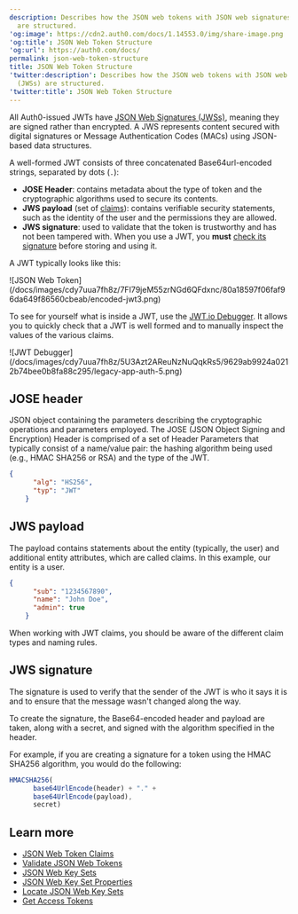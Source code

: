 ```yaml
---
description: Describes how the JSON web tokens with JSON web signatures (JWSs)
  are structured.
'og:image': https://cdn2.auth0.com/docs/1.14553.0/img/share-image.png
'og:title': JSON Web Token Structure
'og:url': https://auth0.com/docs/
permalink: json-web-token-structure
title: JSON Web Token Structure
'twitter:description': Describes how the JSON web tokens with JSON web signatures
  (JWSs) are structured.
'twitter:title': JSON Web Token Structure
---
```

All Auth0-issued <Tooltip tip="JSON Web Token (JWT): Standard ID Token format (and often Access Token format) used to represent claims securely between two parties." cta="View Glossary" href="/docs/glossary?term=JWTs">JWTs</Tooltip> have [JSON Web Signatures (JWSs)](https://tools.ietf.org/html/rfc7515), meaning they are signed rather than encrypted. A JWS represents content secured with <Tooltip tip="JSON Web Token (JWT): Standard ID Token format (and often Access Token format) used to represent claims securely between two parties." cta="View Glossary" href="/docs/glossary?term=digital+signatures">digital signatures</Tooltip> or Message Authentication Codes (MACs) using JSON-based data structures.

A well-formed JWT consists of three concatenated Base64url-encoded strings, separated by dots (`.`):

* **JOSE Header**: contains metadata about the type of token and the cryptographic algorithms used to secure its contents.
* **JWS payload** (set of [claims](https://tools.ietf.org/html/rfc7519#section-4)): contains verifiable security statements, such as the identity of the user and the permissions they are allowed.
* **JWS signature**: used to validate that the token is trustworthy and has not been tampered with. When you use a JWT, you **must** [check its signature](/docs/secure/tokens/json-web-tokens/validate-json-web-tokens) before storing and using it.

A JWT typically looks like this:

<Frame>![JSON Web Token](/docs/images/cdy7uua7fh8z/7FI79jeM55zrNGd6QFdxnc/80a18597f06faf96da649f86560cbeab/encoded-jwt3.png)</Frame>

To see for yourself what is inside a JWT, use the [JWT.io Debugger](http://jwt.io). It allows you to quickly check that a JWT is well formed and to manually inspect the values of the various claims.

<Frame>![JWT Debugger](/docs/images/cdy7uua7fh8z/5U3Azt2AReuNzNuQqkRs5/9629ab9924a0212b74bee0b8fa88c295/legacy-app-auth-5.png)</Frame>

## JOSE header

JSON object containing the parameters describing the cryptographic operations and parameters employed. The JOSE (JSON Object Signing and Encryption) Header is comprised of a set of Header Parameters that typically consist of a name/value pair: the hashing algorithm being used (e.g., HMAC SHA256 or RSA) and the type of the JWT.

```json lines
{
      "alg": "HS256",
      "typ": "JWT"
    }
```






## JWS payload

The payload contains statements about the entity (typically, the user) and additional entity attributes, which are called claims. In this example, our entity is a user.

```json lines
{
      "sub": "1234567890",
      "name": "John Doe",
      "admin": true
    }
```






When working with JWT claims, you should be aware of the different claim types and naming rules.

## JWS signature

The signature is used to verify that the sender of the JWT is who it says it is and to ensure that the message wasn't changed along the way.

To create the signature, the Base64-encoded header and payload are taken, along with a secret, and signed with the algorithm specified in the header.

For example, if you are creating a signature for a token using the HMAC SHA256 algorithm, you would do the following:

```js lines
HMACSHA256(
      base64UrlEncode(header) + "." +
      base64UrlEncode(payload),
      secret)
```






## Learn more

* [JSON Web Token Claims](/docs/secure/tokens/json-web-tokens/json-web-token-claims)
* [Validate JSON Web Tokens](/docs/secure/tokens/json-web-tokens/validate-json-web-tokens)
* [JSON Web Key Sets](/docs/secure/tokens/json-web-tokens/json-web-key-sets)
* [JSON Web Key Set Properties](/docs/secure/tokens/json-web-tokens/json-web-key-set-properties)
* [Locate JSON Web Key Sets](/docs/secure/tokens/json-web-tokens/locate-json-web-key-sets)
* [Get Access Tokens](/docs/secure/tokens/access-tokens/get-access-tokens)
